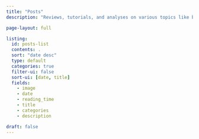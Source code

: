 ```yaml
---
title: "Posts"
description: "Reviews, tutorials, and analyses on various topics like books and technology."

page-layout: full

listing:
  id: posts-list
  contents: .
  sort: "date desc"
  type: default
  categories: true
  filter-ui: false
  sort-ui: [date, title]
  fields:
    - image
    - date
    - reading_time
    - title
    - categories
    - description

draft: false
---
```


::: {#posts-list}
:::

